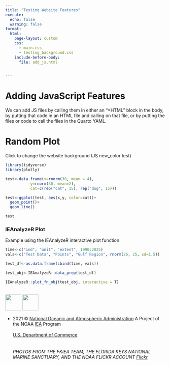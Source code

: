 ```yaml
---
title: "Testing Website Features"
execute: 
  echo: false
  warning: false
format:
  html:
    page-layout: custom
    css:
      - main.css
      - testing_background.css
    include-before-body:
      file: add_js.html


---
```


# Adding JavaScript Features

We can add JS files by calling them in either an "=HTML" block in the body, by putting that code in an HTML file and calling on that file, or by putting the files or code to call the files in the Quarto YAML.

```{=html}

<!-- Load jQuery -->
<!-- <script src="https://cdnjs.cloudflare.com/ajax/libs/jquery/3.6.0/jquery.min.js"></script> -->

<!-- Load GSAP (TweenLite) -->
<!-- <script src="https://cdnjs.cloudflare.com/ajax/libs/gsap/3.12.2/gsap.min.js"></script> -->

<!-- Load Your Custom Script -->
<!-- <script src="js/mouse_test.js"></script> -->
<!-- <script src="js/new_color.js"></script> -->


```



# Random Plot

Click to change the website background (JS new_color test)

```r
library(tidyverse)
library(plotly)

test<-data.frame(x=rnorm(30, mean = 4),
           y=rnorm(30, mean=2),
           cat=c(rep("cat", 15), rep("dog", 15)))

test<-ggplot(test, aes(x,y, color=cat))+
  geom_point()+
  geom_line()

test
```



### IEAnalyzeR Plot

Example using the IEAnalyzeR interactive plot function
```r
time<-c("ind", "unit", "extent", 1990:2025)
vals<-c("Test Data", "Points", "Gulf Region", rnorm(26, 25, sd=1.5))

test_df<-as.data.frame(cbind(time, vals))

test_obj<-IEAnalyzeR::data_prep(test_df)

IEAnalyzeR::plot_fn_obj(test_obj, interactive = T)

```




```{=html}
    	<!-- Footer -->
    	<footer id="footer">
        <br>
        <img src="images/NOAA Logo_fill.png" height="50" >
        <img src="images/DoC Big_NoBG.png" height="50">
        <ul class="copyright">
    			<li>2021  &copy; <a href="https://www.noaa.gov" target="_blank">National Oceanic and Atmospheric Administration</a> A Project of the NOAA <a href="https://www.integratedecosystemassessment.noaa.gov" target="_blank">IEA</a> Program </li>
    			<br>
          <a href="https://www.commerce.gov/" target="_blank">U.S. Department of Commerce</a>
          <br>
          <br>
          <h6>PHOTOS FROM THE FKIEA TEAM, THE FLORIDA KEYS NATIONAL MARINE SANCTUARY, AND THE NOAA FLICKR ACCOUNT <a href="https://www.flickr.com/photos/noaaphotolib/">Flickr</a></h6>
        </ul>
        <br/>
    	</footer>
  	</div>
  </body>
</html>
```

